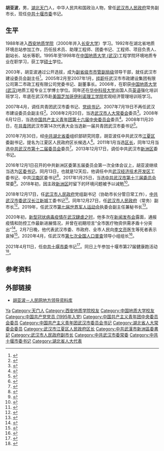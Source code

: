 {{Infobox officeholder
| 姓名     = 胡亚波
| 职务     = [[中国共产党十堰市委员会|中共十堰市委]]书记
| 就任日期 = 2021年4月11日
| 卸任日期 =
| 前任     = [[张维国|张维国]]
| 继任     =
| 职务1    = [[武汉市人民政府|武汉市]]副市长
| 书记1    = [[马国强|马国强]]{{to}}[[王忠林_(1962年)|王忠林]]
| 1blankname1= [[市长|市长]]
| 1namedata1= [[周先旺|周先旺]]{{to}}[[程用文|程用文]]
| 就任日期1= 2018年12月27日
| 卸任日期1= 2021年4月
| 职务2    = 中共[[汉南区|汉南区]]委书记
| 就任日期2= 2016年12月
| 卸任日期2= 2018年12月
| 前任2    = [[朱毅_(1960年)|朱毅]]
| 继任2    = [[胡洪春|胡洪春]]
| 职务3    = 中共[[新洲区|新洲区]]委书记
| 就任日期3= 2013年12月
| 卸任日期3= 2016年12月
| 前任3    = [[王世益|王世益]]
| 继任3    = [[陈新垓|陈新垓]]
| 职务4    = [[江夏区|江夏区]]区长
| 就任日期4= 2011年1月
| 卸任日期4= 2013年12月
| 职务5    = [[中国共产主义青年团|共青团]]武汉市委书记
| 就任日期5= 2007年4月
| 卸任日期5= 2010年8月
| 前任5    = [[徐晓_(1972年8月)|徐晓]]
| 继任5    = [[沈涛_(1974年)|沈涛]]
| 性别     = 男
| 出生日期 = {{Bya|1970|2}}
| 出生地点 = 湖北省天门县[[马湾镇|马湾镇]]
| 逝世日期 =
| 逝世地点 =
| 民族     = [[汉族|汉族]]
| 籍贯     =
| 学历     = 在职博士
| 职业     = [[政治人物|政治人物]]
| 政党     = [[中国共产党|中国共产党]]
| 经历     = *[[武汉市人大常委会|武汉市人大常委会]]委员（2008年2月20日－2010年9月15日）
*[[中共武汉市委|中共武汉市第十二届委员会]]委员（2011年12月23日－2017年1月）
*[[中共武汉市委|中共武汉市第十三届委员会]]常委（2017年1月25日－）
}}
'''胡亚波'''{{BD|1970年|2月||catIdx=Hu}}，男，[[湖北省|湖北]][[天门市|天门]]人，中华人民共和国政治人物，曾任[[武汉市人民政府|武汉市人民政府]]常务副市长，现任[[中共十堰市委|中共十堰市委]]书记。

==生平==
1988年进入[[西安地质学院|西安地质学院]]（2000年并入[[长安大学|长安大学]]）学习。1992年在湖北省地质环境总站参加工作，历任技术员、助理工程师、团委书记、工程师、项目负责人、副站长、站长等职。1995年至1998年在[[中国地质大学_(武汉)|中国地质大学 (武汉)]]工程学院环境地质专业在职学习，获工学[[硕士|硕士]]学位。

2003年，胡亚波通过公开选拔，成为[[副省级市|副省级市]][[中华人民共和国公务员|市管副局级]]领导干部，就任武汉市建设委员会副主任<ref>{{cite web |title=武汉市江夏区委副书记、区长胡亚波 |url=http://www.hubei.gov.cn/gzhd/zxft/jiabinjieshao/201307/t20130701_456325.shtml |publisher=[[湖北省人民政府|湖北省人民政府]]门户网站 |date=2013-07-01}}</ref>。2005年2月至2007年1月，[[挂职|挂职]]任武汉市市政建设集团有限公司第二市政工程有限公司党委书记、副董事长。2006年，在职获[[中国地质大学_(武汉)|中国地质大学 (武汉)]]地质工程专业工学博士学位。同年还在[[华中科技大学|华中科技大学]]出国人员[[英语|英语]]强化培训班学习，年底在武汉市赴[[美国|美国]][[芝加哥|芝加哥]][[伊利诺理工学院|伊利诺理工学院]]宏观经济管理培训班学习。

2007年4月，调任共青团武汉市委书记、[[党组书记|党组书记]]。2007年7月19日不再任武汉市建设委员会副主任<ref>{{cite web |title=市人民政府关于陈伟等职务任免的通知 |url=http://www1.wuhan.gov.cn/hbgovinfo_47/whsxxgk/zwr/201604/t20160420_72596.html |publisher=[[武汉市人民政府|武汉市人民政府]] |date=2007-07-19}}</ref>。2008年2月20日，当选[[武汉市人大常委会|武汉市人大常委会]]委员<ref>{{cite web |author1=邹丹 |author2=熊文涛 |title=人大会议闭幕 阮成发当选武汉市市长 |url=http://news.cjn.cn/jrjds/200802/t574716.htm |publisher=长江网 |date=2008-02-20}}</ref>。2008年6月12日，当选[[中国共产主义青年团中央委员会|中国共产主义青年团第十六届中央委员会]]委员<ref>{{cite web |title=共青团第十六届中央委员会委员、候补委员名单 |url=https://www.chinanews.com/gn/news/2008/06-13/1280313.shtml |publisher=[[中国新闻网|中国新闻网]] |date=2008-06-13}}</ref>。2008年11月20日，在[[中国共产主义青年团|共青团]]武汉市第14次代表大会当选新一届共青团武汉市委书记<ref>{{cite web |author1=雷宇 |author2=甘丽华 |title=胡亚波当选团武汉市委书记 |url=http://zqb.cyol.com/content/2008-11/24/content_2442891.htm |publisher=[[中国青年报|中国青年报]] |date=2008-11-24}}</ref>。

2010年7月30日，经[[中共湖北省委|中共湖北省委]]组织部研究同意，胡亚波任中共武汉市[[江夏区|江夏区]]委副书记，提名为江夏区人民政府区长候选人<ref>{{cite web |title=武汉市正局级干部 已有3位“70后” |url=http://news.sina.com.cn/o/2010-11-09/061018346156s.shtml |publisher=[[长江商报|长江商报]] |date=2010-11-09}}</ref>。2011年1月当选[[区长|区长]]，同年12月当选[[中共武汉市委|中共武汉市第十二届委员会]]委员<ref>{{cite web |title=中共武汉市第十二届委员会委员名单 |url=https://news.ifeng.com/c/7fb6assc4gf |publisher=长江日报 |date=2011-12-24}}</ref>。2013年12月17日，调任中共武汉市[[新洲区|新洲区]]委书记。

2016年12月1日召开的中共新洲区委第五届委员会第一次全体会议上，胡亚波继续当选为[[区委书记|区委书记]]。同月13日，也就是12天后，他调任中共[[武汉经济技术开发区|武汉经济技术开发区]]工委书记、中共[[汉南区|汉南区]]委书记<ref>{{cite web |title=武汉两个区“一把手”调整 襄阳新增四常委 |url=http://news.hbtv.com.cn/p/416525.html |publisher=湖北网络广播电视台 |date=2016-12-14}}</ref>。2017年1月25日，当选[[中共武汉市委|中共武汉市第十三届委员会]]常委<ref>{{cite web |author=郑汝可 |author2=邱焰 |title=武汉市新一届市委常委集体亮相! |url=http://news.cjn.cn/sywh/201701/t2953613.htm |publisher=[[长江日报|长江日报]] |date=2017-01-25}}</ref>。2018年初，因主政[[新洲区|新洲区]]时留下的环境问题被予以诫勉<ref>{{cite web |title=中央环保督察：湖北对221名责任人问责 厅级干部26人 |url=http://www.chinanews.com/gn/2018/03-29/8478893.shtml |publisher=[[中国新闻网|中国新闻网]] |date=2018-03-29}}</ref>。

2018年12月17日，任[[武汉市人民政府|武汉市人民政府]]党组副书记（协助市长分管日常工作），[[中共武汉市委|中共武汉市委]][[长江新区|武汉长江新城]]工委书记<ref>{{cite web |title=马国强胡立山胡亚波出席武汉开发区干部大会 胡洪春任武汉开发区工委书记 |url=http://gtghj.wuhan.gov.cn/whkf/pc-1623-150470.html |publisher=武汉开发区（汉南区）门户网 |archiveurl=https://archive.is/mTk2l |archivedate=2021-04-12 |date=2018-12-18}}</ref>。同年12月27日，任[[武汉市人民政府|武汉市人民政府]]（常务）副市长<ref>{{cite web |title=胡亚波任武汉市副市长 陈瑞峰不再担任 |url=http://district.ce.cn/newarea/sddy/201812/27/t20181227_31128355.shtml |publisher=中国经济网 |date=2018-12-27}}</ref>。2019年，任武汉市[[第七届世界军人运动会|第七届世界军人运动会]]执委会副主任兼秘书长<ref>{{cite web |title=胡亚波 |url=http://www.xinhuanet.com/live/2019-07/09/c_1124728478.htm |publisher=[[新华网|新华网]] |date=2019-07-09}}</ref>。

2020年初，[[2019冠狀病毒病武漢市疫情|新型冠状病毒疫情在武汉肆虐之时]]，他多次在[[新闻发布会|新闻发布会]]露面，通报疫情和防控工作最新进展情况，并曾在初期坦言“全市医疗物资供需矛盾十分突出”<ref>{{cite web |author1=梁建强 |author2=喻珮 |title=武汉市医疗物资供需矛盾突出 |url=http://www.xinhuanet.com/local/2020-02/08/c_1125544896.htm |publisher=[[新华网|新华网]] |date=2020-02-08}}</ref>。2月7日晚，他代表武汉市委、市政府、全市人民向[[李文亮|李文亮]]医生等死者表示哀悼<ref>{{cite web |author1=梁建强 |author2=喻珮 |title=武汉市：向李文亮医生表示深切哀悼 |url=http://www.xinhuanet.com/politics/2020-02/07/c_1125544513.htm |publisher=新华网 |date=2020-02-07}}</ref>。2020年4月，任武汉市[[中华人民共和国第七次全国人口普查|第七次全国人口普查]]领导小组组长<ref>{{cite web |title=市人民政府关于切实做好第七次全国人口普查工作的通知 |url=http://jyh.wuhan.gov.cn/pub/whs_70/zwgk/xxgk/zfwj/szfwj/202004/t20200430_1201847.shtml |publisher=武汉市人民政府 |archiveurl=https://archive.is/nubiO |archivedate=2021-04-13 |date=2020-04-30}}</ref>。

2021年4月11日，任[[中国共产党十堰市委员会|中共十堰市委]]书记<ref>{{cite web |title=胡亚波任十堰市委书记 张维国不再兼任 |url=http://district.ce.cn/newarea/sddy/202104/11/t20210411_36460330.shtml |publisher=中国经济网 |date=2021-04-11}}</ref>。同日上午参加十堰市第27届健康跑活动<ref>{{cite web |author1=周仑 |author2=张建波 |title=东风职工接力赛暨十堰市健康跑活动今日举行 |url=http://www.10yan.com/2021/0411/708769.shtml |publisher=秦楚网 |date=2021-04-11}}</ref>。

== 参考资料 ==
{{reflist|30em}}

== 外部链接 ==
* [http://ldzl.people.com.cn/dfzlk/front/personPage19325.htm 胡亚波－人民网地方领导资料库]

{{start box}}
{{s-ppo|cpc}}
{{s-before|[[张维国|张维国]]}}
{{s-title|[[中国共产党十堰市委员会|中国共产党十堰市委员会]]书记|2021年4月－}}
{{s-inc}}
{{s-before|[[朱毅_(1960年)|朱毅]]}}
{{s-title|中国共产党[[武汉经济技术开发区|武汉经济技术开发区]]工作委员会书记|2016年12月－2018年12月}}
{{s-after|[[胡洪春|胡洪春]]}}
{{s-before|[[王世益|王世益]]}}
{{s-title|中国共产党武汉市[[新洲区|新洲区]]委员会书记|2013年12月－2016年12月}}
{{s-after|[[陈新垓|陈新垓]]}}
{{s-gov|prc}}
{{s-before|[[郭胜伟|郭胜伟]]}}
{{s-title|[[武汉市|武汉市]][[江夏区|江夏区]]人民政府区长|2011年1月－2013年12月}}
{{s-after|[[王清华_(1972年)|王清华]]}}
{{s-civ}}
{{s-before|[[徐晓_(1972年8月)|徐晓]]}}
{{s-title|[[中国共产主义青年团武汉市委员会|中国共产主义青年团武汉市委员会]]书记|2007年4月－2010年8月}}
{{s-after|[[沈涛_(1974年)|沈涛]]}}
{{end box}}

{{Authority control}}
{{DEFAULTSORT:Hu}}
[[Category:胡姓|Ya]]
[[Category:天门人|Category:天门人]]
[[Category:西安地质学院校友|Category:西安地质学院校友]]
[[Category:中国地质大学校友|Category:中国地质大学校友]]
[[Category:中国共产党党员_(1995年入党)|Category:中国共产党党员 (1995年入党)]]
[[Category:中国共产主义青年团中央委员会委员|Category:中国共产主义青年团中央委员会委员]]
[[Category:中国共产主义青年团武汉市委员会书记|Category:中国共产主义青年团武汉市委员会书记]]
[[Category:湖北省人大常委会委员|Category:湖北省人大常委会委员]]
[[Category:武汉市江夏区人民政府区长|Category:武汉市江夏区人民政府区长]]
[[Category:中共武漢市新洲區委書記|Category:中共武漢市新洲區委書記]]
[[Category:武汉市人民政府副市长|Category:武汉市人民政府副市长]]
[[Category:中共武汉市委常委|Category:中共武汉市委常委]]
[[Category:中共十堰市委书记|Category:中共十堰市委书记]]
[[Category:湖北省人大代表|Category:湖北省人大代表]]